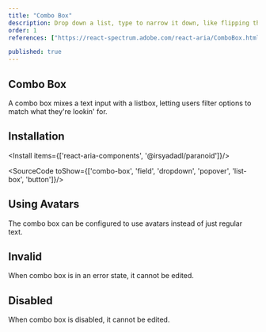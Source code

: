 ```yaml
---
title: "Combo Box"
description: Drop down a list, type to narrow it down, like flipping through a phone book with a quick finder tool.
order: 1
references: ["https://react-spectrum.adobe.com/react-aria/ComboBox.html#props"]

published: true
---
```


## Combo Box

A combo box mixes a text input with a listbox, letting users filter options to match what they're lookin' for.
<How minW72 toUse="pickers/combo-box-demo" />

## Installation

<Install items={['react-aria-components', '@irsyadadl/paranoid']}/>

<SourceCode toShow={['combo-box', 'field', 'dropdown', 'popover', 'list-box', 'button']}/>
## Using Avatars

The combo box can be configured to use avatars instead of just regular text.
<How minW72 toUse="pickers/combo-box-avatar-demo" />

## Invalid
When combo box is in an error state, it cannot be edited.
<How minW72 toUse="pickers/combo-box-invalid-demo" />

## Disabled
When combo box is disabled, it cannot be edited.
<How minW72 toUse="pickers/combo-box-disabled-demo" />
